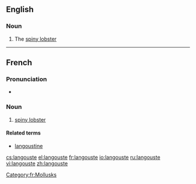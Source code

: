 ==English==

===Noun===
{{en-noun}}

# The [[spiny lobster]]

----
==French==

===Pronunciation===
* {{audio|Fr-langouste.ogg|Audio}}

===Noun===
{{fr-noun|f}}

# [[spiny lobster]]

====Related terms====
*[[langoustine]]
[[Category:fr:Mollusks]]

[[cs:langouste]]
[[el:langouste]]
[[fr:langouste]]
[[io:langouste]]
[[ru:langouste]]
[[vi:langouste]]
[[zh:langouste]]